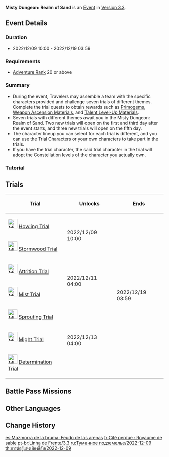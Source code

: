 {{EventTabs|rootpage=Misty Dungeon/2022-12-09
|subpage1 = Trials
|subpage2 = Characters
|story = 0
}}
{{Event
|name              = Misty Dungeon: Realm of Sand
|image             = Misty Dungeon Realm of Sand.png
|type              = In-Game
|type2             = Trial
|time_known        = yes
|time_start        = 2022-12-09 10:00:00
|time_end          = 2022-12-19 03:59:59
|link              = https://www.hoyolab.com/article/14201704
|link2             = 
}}
{{Description|In a forbidden place warded by dust and sand, mysterious foes have assembled lines of fortifications to stop you. Assemble a team, punch through their defenses, and defeat all the foes in your path!}}
'''Misty Dungeon: Realm of Sand''' is an [[Event]] in [[Version 3.3]].

==Event Details==
===Duration===
* 2022/12/09 10:00 - 2022/12/19 03:59

===Requirements===
* [[Adventure Rank]] 20 or above

===Summary===
* During the event, Travelers may assemble a team with the specific characters provided and challenge seven trials of different themes. Complete the trial quests to obtain rewards such as [[Primogem]]s, [[Weapon Ascension Material]]s, and [[Talent Level-Up Material]]s.
* Seven trials with different themes await you in the Misty Dungeon: Realm of Sand. Two new trials will open on the first and third day after the event starts, and three new trials will open on the fifth day.
* The character lineup you can select for each trial is different, and you can use the Trial Characters or your own characters to take part in the trials.
* If you have the trial character, the said trial character in the trial will adopt the Constellation levels of the character you actually own.

===Tutorial===
{{Tutorial
|image1   = Tutorial Misty Dungeon Realm of Sand 1.png
|text1    = In the trials of "Misty Dungeon: Realm of Sand," you must activate all the Ancient Runes within the time limit to unlock the elevator and gain access to the Final Challenge.
|image2   = Tutorial Misty Dungeon Realm of Sand 2.png
|text2    = Ancient Runes are the key to unlocking the Final Challenge. Each trial contains three deactivated Ancient Runes. Interact with these runes to start their respective challenges. Complete the challenges to direct the power of the Ancient Runes to the ruin control array linked to the entrance of the Final Challenge. Once the control array is fully powered up by all the Ancient Runes, you can use it to activate the elevator and reach the Final Challenge.
|image3   = Tutorial Misty Dungeon Realm of Sand 3.png
|text3    = There are also optional Benediction mechanics and challenges within the trials. Complete these challenges to revive all characters in your party, restore their HP, and strengthen Ley Line Disorder effects.
}}

==Trials==
{{Main|Misty Dungeon/2022-12-09/Trials|l1=Trials}}
{| class="article-table"
! Trial !! Unlocks !! Ends
|-
| [[File:Misty Dungeon 2022-12-09 Howling Trial.png|30px]] [[Misty Dungeon/2022-12-09/Trials#Howling Trial|Howling Trial]]
| rowspan = 2 | 2022/12/09 10:00
| rowspan = 7 | 2022/12/19 03:59
|-
| [[File:Misty Dungeon 2022-12-09 Stormwood Trial.png|30px]] [[Misty Dungeon/2022-12-09/Trials#Stormwood Trial|Stormwood Trial]]
|-
| [[File:Misty Dungeon 2022-12-09 Attrition Trial.png|30px]] [[Misty Dungeon/2022-12-09/Trials#Attrition Trial|Attrition Trial]]
| rowspan = 2 | 2022/12/11 04:00
|-
| [[File:Misty Dungeon 2022-12-09 Mist Trial.png|30px]] [[Misty Dungeon/2022-12-09/Trials#Mist Trial|Mist Trial]]
|-
| [[File:Misty Dungeon 2022-12-09 Sprouting Trial.png|30px]] [[Misty Dungeon/2022-12-09/Trials#Sprouting Trial|Sprouting Trial]]
| rowspan = 3 | 2022/12/13 04:00
|-
| [[File:Misty Dungeon 2022-12-09 Might Trial.png|30px]] [[Misty Dungeon/2022-12-09/Trials#Might Trial|Might Trial]]
|-
| [[File:Misty Dungeon 2022-12-09 Determination Trial.png|30px]] [[Misty Dungeon/2022-12-09/Trials#Determination Trial|Determination Trial]]
|}

==Battle Pass Missions==
{{Battle Pass Missions
|name     = Stellar Rivers
|mission1 = {{Color|[Event]}} Complete the Determination Trial during the "Misty Dungeon: Realm of Sand" event
|exp1     = 1,500
}}

==Other Languages==
{{Other Languages
|en      = Misty Dungeon: Realm of Sand
|zhs     = 迷城战线・沙域篇
|zhs_rm  = Míchéng Zhànxiàn - Shāyù-piān
|zht     = 迷城戰線・沙域篇
|zht_rm  = Míchéng Zhànxiàn - Shāyù-piān
|zh_tl   = 
|ja      = 迷城戦線・砂域編
|ja_rm   = Meijou Sensen - Sa'iki-hen{{Assumed}}
|ja_tl   = 
|ko      = 잃어버린 도시 전선・사막
|ko_rm   = Ireobeorin Dosi Jeonseon - Samak
|ko_tl   = Lost City Frontline - Desert
|es      = Mazmorra de la bruma: Feudo de las arenas
|es_tl   = Dungeon of Mist: {{w|Fief}} of the Sands
|fr      = Cité perdue : Royaume de sable
|fr_tl   = Lost City: Realm of Sand
|ru      = Туманное подземелье: Песчаное царство
|ru_tl   = Misty Dungeon: Sandy Kingdom
|th      = การต่อสู้แห่งเมืองลี้ลับ - แดนทะเลทราย
|th_rm   = 
|th_tl   = 
|vi      = Chiến Tuyến Mê Thành - Chương Sa Mạc
|vi_tl   = 
|de      = Verlorene Stadt an der Front – Reich der Wüste
|de_tl   = Lost City at the Front - Realm of the Desert
|id      = Kota Kabut: Alam Pasir
|id_tl   = Misty City: Realm of Sand
|pt      = Linha de Frente: Reino da Areia
|pt_tl   = 
|tr      = Sisli Zindan: Kum Diyarı
|tr_tl   = 
|it      = Città perduta: Regno della sabbia
|it_tl   = Lost City: Realm of the Sand
}}

==Change History==
{{Change History|3.3}}

[[es:Mazmorra de la bruma: Feudo de las arenas]]
[[fr:Cité perdue : Royaume de sable]]
[[pt-br:Linha de Frente/3.3]]
[[ru:Туманное подземелье/2022-12-09]]
[[th:การต่อสู้แห่งเมืองลี้ลับ/2022-12-09]]